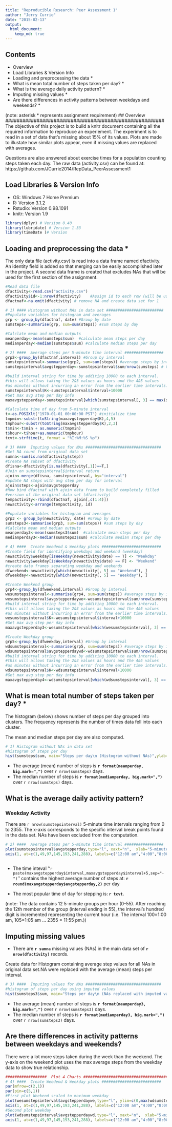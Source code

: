```yaml
---
title: "Reproducible Research: Peer Assessment 1"
author: "Jerry Currie"
date: "2015-02-13"
output:  
  html_document: 
    keep_md: true
---
```

## Contents
- Overview
- Load Libraries & Version Info 
- Loading and preprocessing the data *
- What is mean total number of steps taken per day? *
- What is the average daily activity pattern? *
- Imputing missing values *
- Are there differences in activity patterns between weekdays and weekends? *


(note: asterisk * represents assignment requirement) 
## Overview ########################################################
The objective of this project is to build a knitr document containing
all the required information to reproduce an experiement. The 
experiment is to read in a set of data that's missing about 15%
of its values. Plots are made to illustate how similar plots appear,
even if missing values are replaced with averages. 

Questions are also answered about exercise times for a population
counting steps taken each day. The raw data (activity.csv) can be found at:
https://github.com/JCurrie2014/RepData_PeerAssessment1


## Load Libraries & Version Info  ################################## 
- OS: Windows 7 Home Premium
- R: Version 3.1.2
- Rstudio: Version 0.98.1091
- knitr: Version 1.9 

```r
library(dplyr) # Version 0.40
library(lubridate) # Version 1.33
library(timeDate )# Version 
```
 

## Loading and preprocessing the data * ############################ 
The only data file (activity.csv) is read into a data frame named 
dfactivity. An identity field is added so that merging can be easily 
accomplished later in the project. A second data frame is created that
excludes NAs that will be used for the first section of the assignment.
```r
#Read data file 
dfactivity<-read.csv("activity.csv")
dfactivity$id<-1:nrow(dfactivity)    #Assign id to each row (will be used for imputing NA values)
dfactnaf<-na.omit(dfactivity) # remove NA and create data set for 1

# 1) #### Histogram without NAs in data set #########################
#Populate variables for histogram and averages
grp <- group_by(dfactnaf, date) #Group by date
sumsteps<-summarise(grp, sum=sum(steps)) #sum steps by day

#Calclate mean and median outputs
meanperday<-mean(sumsteps$sum)  #calculate mean steps per day
medianperday<-median(sumsteps$sum) #calculate median steps per day

# 2) ####  Average steps per 5-minute time interval #################
grp2<-group_by(dfactnaf,interval) #Group by interval
sumstepsinterval<-summarise(grp2, sum=sum(steps)) #average steps by interval
sumstepsinterval$avgstepperday<-sumstepsinterval$sum/nrow(sumsteps) # Calculate average

#build interval string for time by additing 10000 to each interval.
#this will allows taking the 2&3 values as hours and the 4&5 values
#as minutes without incurring an error from the earlier time intervals.
sumstepsinterval$K<-sumstepsinterval$interval+10000 
#Get max avg step per day info 
maxavgstepperday<-sumstepsinterval[which(sumstepsinterval[, 3] == max(sumstepsinterval$avgstepperday)), ]

#Calculate time of day from 5-minute interval
t<-as.POSIXlt("1970-01-01 00:00:00 PST") #initialize time
tmpmin<-substr(toString(maxavgstepperday$K),4,5)
tmphour<-substr(toString(maxavgstepperday$K),2,3)
t$min<-t$min + as.numeric(tmpmin)
t$hour<-t$hour+as.numeric(tmphour)
tcvt<-strftime(t, format = "%I:%M:%S %p")

# 3) ####  Imputing values for NAs #################################
#Get NA count from original data set
sumna<-sum(is.na(dfactivity$step))
#Create NA subset of dfactivity
dfisna<-dfactivity[is.na(dfactivity[,1])==T,]
#Join on sumstepsinterval$interval return 
ajoin<-merge(dfisna, sumstepsinterval, by="interval")
#update NA steps with avg step per day for interval
ajoin$steps<-ajoin$avgstepperday
#Row bind dfactnaf with ajoin data frame to build completely filled
#version of the original data set (dfactivity)
tempactivity<-rbind(dfactnaf, ajoin[,c(1:4)])
newactivity<-arrange(tempactivity, id) 

#Populate variables for histogram and averages
grp3 <- group_by(newactivity, date) #Group by date
sumsteps3<-summarise(grp3, sum=sum(steps)) #sum steps by day
#Calclate mean and median outputs
meanperday3<-mean(sumsteps3$sum)  #calculate mean steps per day
medianperday3<-median(sumsteps3$sum) #calculate median steps per day

# 4) ####  Create Weedend & Weekday plots ##########################
#Create field for identifying weekdays and weekend (weekday)
newactivity$weekday[isWeekday(newactivity$date) == T] <- "Weekday"
newactivity$weekday[isWeekday(newactivity$date) == F] <- "Weekend"
#create data frames separating weekday and weekends
dfweekend<-newactivity[which(newactivity[, 5] == "Weekend"), ]
dfweekday<-newactivity[which(newactivity[, 5] == "Weekday"), ]

#Create Weekend group
grp4<-group_by(dfweekend,interval) #Group by interval
wesumstepsinterval<-summarise(grp4, sum=sum(steps)) #average steps by interval
wesumstepsinterval$avgstepperdaywe<-wesumstepsinterval$sum/nrow(sumsteps)
#build interval string for time by additing 10000 to each interval.
#this will allows taking the 2&3 values as hours and the 4&5 values
#as minutes without incurring an error from the earlier time intervals.
wesumstepsinterval$K<-wesumstepsinterval$interval+10000 
#Get max avg step per day info 
maxavgstepperday3<-wesumstepsinterval[which(wesumstepsinterval[, 3] == max(wesumstepsinterval$avgstepperdaywe)), ]

#Create Weekday group
grp5<-group_by(dfweekday,interval) #Group by interval
wdsumstepsinterval<-summarise(grp5, sum=sum(steps)) #average steps by interval
wdsumstepsinterval$avgstepperdaywd<-wdsumstepsinterval$sum/nrow(sumsteps)
#build interval string for time by additing 10000 to each interval.
#this will allows taking the 2&3 values as hours and the 4&5 values
#as minutes without incurring an error from the earlier time intervals.
wdsumstepsinterval$K<-wdsumstepsinterval$interval+10000 
#Get max avg step per day info 
maxavgstepperday4<-wdsumstepsinterval[which(wdsumstepsinterval[, 3] == max(wdsumstepsinterval$avgstepperdaywd)), ]

```
 


## What is mean total number of steps taken per day? * #############
The histogram (below) shows number of steps per day grouped into clusters.
The frequency represents the number of times data fell into each
cluster.

The mean and median steps per day are also computed. 

```r
# 1) Histogram without NAs in data set
#histogram of steps per day
hist(sumsteps$sum, main="Steps per day\n (Histogram without NAs)",ylab="Frequency", xlab="Steps", breaks=nrow(sumsteps), col="red")
```

- The average (mean) number of steps is <b>`r format(meanperday, big.mark=",")`</b> over `r nrow(sumsteps)` days.
- The median number of steps is <b>`r format(medianperday, big.mark=",")`</b> over `r nrow(sumsteps)` days.


## What is the average daily activity pattern?
### Weekday Activity
There are `r nrow(sumstepsinterval)` 5-minute time intervals ranging from 0 to 2355. The x-axis corresponds to the specific interval break points found in the data set. NAs have been excluded from the computation.
```r
# 2) ####  Average steps per 5-minute time interval #################
plot(sumstepsinterval$avgstepperday,type="l", xaxt="n",  xlab="5-minute step intervals", ylab="Avg steps per day", main="Average Daily Activity\n (NAs excluded from data set)")
axis(1, at=c(1,49,97,145,193,241,288), labels=c("12:00 am","4:00","8:00","12:00 pm","4:00","8:00","12:00 am"))
 
```

- The time inteval ''`r paste(maxavgstepperday$interval,maxavgstepperday$interval+5,sep="-")`'' contains the highest average number of steps at: <b>`r round(maxavgstepperday$avgstepperday,2)`</b> per day

- The most popular time of day for stepping is:<b> `r tcvt`</b>.

(note: The data contains 12 5-minute groups per hour (0-55). After reaching the 12th member of the group (interval ending in 55), the interval's hundred digit is incremented representing the current hour (i.e. The interval 100=1:00 am, 105=1:05 am ... 2355 = 11:55 pm.))

 
## Imputing missing values
- There are <b>`r sumna`</b> missing values (NAs) in the main data set of <b>`r nrow(dfactivity)`</b> records.

Create data for Histogram containing average step values for all NAs in original data set.NA were replaced with
the average (mean) steps per interval.

```r
# 3) ####  Imputing values for NAs #################################
#histogram of steps per day using imputed values
hist(sumsteps3$sum, main="Steps per day\n (NAs replaced with imputed values)",ylab="Frequency", xlab="Steps", breaks=nrow(sumsteps3), col="red") 

```

- The average (mean) number of steps is <b>`r format(meanperday3, big.mark=",")`</b> over `r nrow(sumsteps3)` days.
- The median number of steps is <b>`r format(medianperday3, big.mark=",")`</b> over `r nrow(sumsteps3)` days.

## Are there differences in activity patterns between weekdays and weekends?
There were a lot more steps taken during the week than the weekend. The y-axis on
the weekend plot uses the max average steps from the weekday data to show true
relationship.

 
```r
##################  Plot 4 Charts ###########################################
# 4) ####  Create Weedend & Weekday plots ##########################
par(mfrow=c(2,1))
par(pin=c(5,1))
#First plot Weekend scaled to maximum weekday
plot(wesumstepsinterval$avgstepperdaywe,type="l", ylim=c(0,max(wdsumstepsinterval$avgstepperdaywd)), xaxt="n",  xlab="5-minute step intervals", ylab="Avg steps per day", main="Average Weekend Daily Activity\n (NAs replaced with imputed values)")
axis(1, at=c(1,49,97,145,193,241,288), labels=c("12:00 am","4:00","8:00","12:00 pm","4:00","8:00","12:00 am"))
#Second plot weekday
plot(wdsumstepsinterval$avgstepperdaywd,type="l", xaxt="n",  xlab="5-minute step intervals", ylab="Avg steps per day", main="Average Weekday Daily Activity\n (NAs replaced with imputed values)")
axis(1, at=c(1,49,97,145,193,241,288), labels=c("12:00 am","4:00","8:00","12:00 pm","4:00","8:00","12:00 am"))

 
```






 